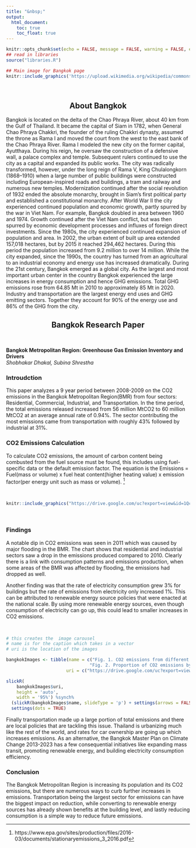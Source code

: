 ```yaml
---
title: "&nbsp;"
output:
  html_document:
    toc: true
    toc_float: true
---
```

```r
knitr::opts_chunk$set(echo = FALSE, message = FALSE, warning = FALSE, error = FALSE )
## read in libraries
source("libraries.R")
```

```r
## Main image for Bangkok page
knitr::include_graphics('https://upload.wikimedia.org/wikipedia/commons/f/f6/Bangkok_skytrain_sunset.jpg')
```

<br>
<h2 style = text-align:center> About Bangkok  </h2>

Bangkok is located on the delta of the Chao Phraya River, about 40 km from the Gulf of Thailand. It became the capital of Siam in 1782, when General Chao Phraya Chakkri, the founder of the ruling Chakkri dynasty, assumed the throne as Rama I and moved the court from the west to the east bank of the Chao Phraya River.  Rama I modeled the new city on the former capital, Ayutthaya. During his reign, he oversaw the construction of a defensive wall, a palace complex and temple.  Subsequent rulers continued to use the city as a capital and expanded its public works.  The city was radically transformed, however, under the long reign of Rama V, King Chulalongkorn (1868–1910) when a large number of public buildings were constructed including European-inspired roads and buildings, a tram and railway and numerous new temples.  Modernization continued after the social revolution of 1932 ended the absolute monarchy, brought in Siam's first political party and established a constitutional monarchy.  After World War II the city experienced continued population and economic growth, partly spurred by the war in Viet Nam.  For example, Bangkok doubled in area between 1960 and 1974. Growth continued after the Viet Nam conflict, but was then spurred by economic development processes and influxes of foreign direct investments.  Since the 1980s, the city experienced continued expansion of population and area. In 2002, the urban extent of built up area extended 157,018 hectares, but by 2015 it reached 294,462 hectares.  During this period the population increased from 9.2 million to over 14 million.  While the city expanded, since the 1990s, the country has turned from an agricultural to an industrial economy and energy use has increased dramatically.  During the 21st century, Bangkok emerged as a global city.  As the largest and most important urban center in the country Bangkok experienced the large increases in energy consumption and hence GHG emissions.  Total GHG emissions rose from 64.85 Mt in 2010 to approximately 85 Mt in 2020. Industry and transportation are the largest energy end uses and GHG emitting sectors.  Together they account for 90% of the energy use and 86% of the GHG from the city.  

<h2 style = text-align:center> Bangkok Research Paper </h2>
<br>

**Bangkok Metropolitan Region: Greenhouse Gas Emission Inventory and Drivers**  
*Shobhakar Dhakal, Subina Shrestha*
<br>

### Introudction

This paper analyzes a 9 year period between 2008-2009 on the CO2 emissions in the Bangkok Metropolitan Region(BMR) from four sectors: Residential, Commercial, Industrial, and Transportation. In the time period, the total emissions released increased from 56 million MtCO2 to 60 million MtCO2 at an average annual rate of 0.94%. The sector contributing the most emissions came from transportation with roughly 43% followed by industrial at 31%. 

### CO2 Emissions Calculation

To calculate CO2 emissions, the amount of carbon content being combusted from the fuel source must be found, this includes using fuel-specific data or the default emission factor.
The equation is the Emissions = Fuel(mass or volume) x fuel heat content(higher heating value) x emission factor(per energy unit such as mass or volume). [^1] 

<br>
```r
knitr::include_graphics("https://drive.google.com/uc?export=view&id=1QcZpfE2A6VHCoDUPf7714mJ59yejt4TZ")
```
<br>

### Findings

A notable dip in CO2 emissions was seen in 2011 which was caused by major flooding in the BMR. The chart shows that residential and industrial sectors saw a drop in the emissions produced compared to 2010. Clearly there is a link with consumption patterns and emissions production, when some areas of the BMR was affected by flooding, the emissions had dropped as well. 

Another finding was that the rate of electricity consumption grew 3% for buildings but the rate of emissions from electricity only increased 1%. This can be attributed to renewable energy source policies that were enacted at the national scale. By using more renewable energy sources, even though consumption of electricity can go up, this could lead to smaller increases in CO2 emissions.

<br>
```r
# this creates the  image carousel
# name is for the caption which takes in a vector
# uri is the location of the images

bangkokImages <- tibble(name = c("Fig. 1. CO2 emissions from different sectors in BMR (2008- 2016)",
                                "Fig. 2. Proportion of CO2 emissions by sectors (2016)"),
                       uri = c("https://drive.google.com/uc?export=view&id=1EWC44-uBqDB13r9UTX8z-bPAXqFt8Gin",                           "https://drive.google.com/uc?export=view&id=1Svs_yhbxXREESxWSMsausPPBXOHa9CaP"))

slickR(
    bangkokImages$uri,
    height = 'auto',
    width = '95%') %synch%
  (slickR(bangkokImages$name, slideType = 'p') + settings(arrows = FALSE)) + 
  settings(dots = TRUE) 
```

Finally transportation made up a large portion of total emissions and there are local policies that are tackling this issue. Thailand is urbanizing much like the rest of the world, and rates for car ownership are going up which increases emissions. As an alternative, the Bangkok Master Plan on Climate Change 2013-2023 has a few consequential initiatives like expanding mass transit, promoting renewable energy, and building electricity consumption efficiency. 

### Conclusion

The Bangkok Metropolitan Region is increasing its population and its CO2 emissions, but there are numerous ways to curb further increases in emissions. Transportation being the largest sector for emissions can have the biggest impact on reduction, while converting to renewable energy sources has already shown benefits at the building level, and lastly reducing consumption is a simple way to reduce future emissions. 

[^1]:https://www.epa.gov/sites/production/files/2016-03/documents/stationaryemissions_3_2016.pdf 